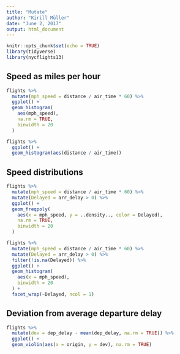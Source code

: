 ```yaml
---
title: "Mutate"
author: "Kirill Müller"
date: "June 2, 2017"
output: html_document
---
```



```r
knitr::opts_chunk$set(echo = TRUE)
library(tidyverse)
library(nycflights13)
```


## Speed as miles per hour

```r
flights %>%
  mutate(mph_speed = distance / air_time * 60) %>%
  ggplot() +
  geom_histogram(
    aes(mph_speed),
    na.rm = TRUE,
    binwidth = 20
  )
```


```r
flights %>% 
  ggplot() +
  geom_histogram(aes(distance / air_time))
```

## Speed distributions

```r
flights %>%
  mutate(mph_speed = distance / air_time * 60) %>%
  mutate(Delayed = arr_delay > 0) %>%
  ggplot() +
  geom_freqpoly(
    aes(x = mph_speed, y = ..density.., color = Delayed),
    na.rm = TRUE,
    binwidth = 20
  )
```


```r
flights %>%
  mutate(mph_speed = distance / air_time * 60) %>%
  mutate(Delayed = arr_delay > 0) %>%
  filter(!is.na(Delayed)) %>%
  ggplot() +
  geom_histogram(
    aes(x = mph_speed),
    binwidth = 20
  ) +
  facet_wrap(~Delayed, ncol = 1)
```

## Deviation from average departure delay

```r
flights %>% 
  mutate(dev = dep_delay - mean(dep_delay, na.rm = TRUE)) %>%
  ggplot() +
  geom_violin(aes(x = origin, y = dev), na.rm = TRUE)
```
